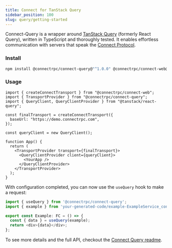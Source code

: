 ```yaml
---
title: Connect for TanStack Query
sidebar_position: 100
slug: query/getting-started
---
```


Connect-Query is a wrapper around [TanStack Query](https://tanstack.com/query) (formerly React Query), written in TypeScript and thoroughly tested. It enables effortless communication with servers that speak the [Connect Protocol](https://connectrpc.com/docs/protocol).

### Install

```sh
npm install @connectrpc/connect-query@"^1.0.0" @connectrpc/connect-web@"^1.0.0"
```

### Usage

```tsx
import { createConnectTransport } from "@connectrpc/connect-web";
import { TransportProvider } from "@connectrpc/connect-query";
import { QueryClient, QueryClientProvider } from "@tanstack/react-query";

const finalTransport = createConnectTransport({
  baseUrl: "https://demo.connectrpc.com",
});

const queryClient = new QueryClient();

function App() {
  return (
    <TransportProvider transport={finalTransport}>
      <QueryClientProvider client={queryClient}>
        <YourApp />
      </QueryClientProvider>
    </TransportProvider>
  );
}
```

With configuration completed, you can now use the `useQuery` hook to make a request:

```ts
import { useQuery } from '@connectrpc/connect-query';
import { example } from 'your-generated-code/example-ExampleService_connectquery';

export const Example: FC = () => {
  const { data } = useQuery(example);
  return <div>{data}</div>;
};
```

To see more details and the full API, checkout the [Connect Query readme](https://github.com/connectrpc/connect-query-es).

